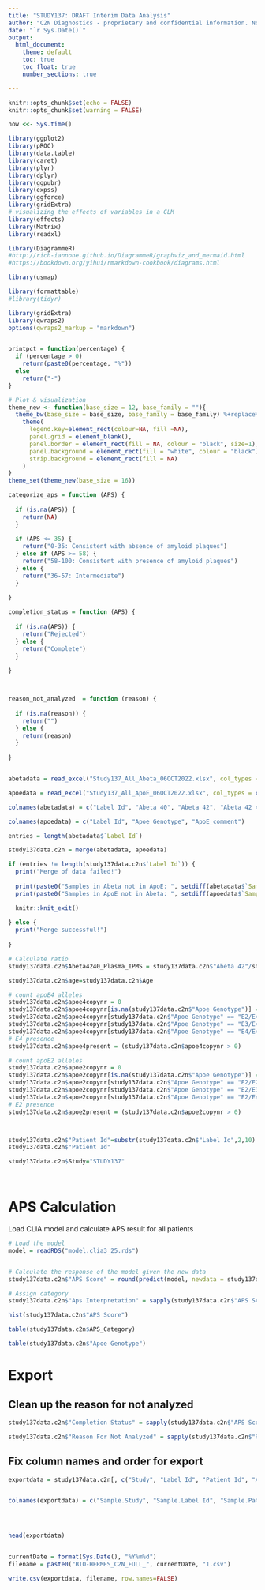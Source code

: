 ---
title: "STUDY137: DRAFT Interim Data Analysis"
author: "C2N Diagnostics - proprietary and confidential information. Not to be copied or distributed without C2N written consent."
date: "`r Sys.Date()`"
output:
  html_document:
    theme: default
    toc: true
    toc_float: true
    number_sections: true

---



```{r setup, include=FALSE}
knitr::opts_chunk$set(echo = FALSE)
knitr::opts_chunk$set(warning = FALSE)

now <<- Sys.time()

library(ggplot2)
library(pROC)
library(data.table)
library(caret)
library(plyr)
library(dplyr)
library(ggpubr)
library(expss)
library(ggforce)
library(gridExtra)
# visualizing the effects of variables in a GLM
library(effects)
library(Matrix)
library(readxl)

library(DiagrammeR)
#http://rich-iannone.github.io/DiagrammeR/graphviz_and_mermaid.html
#https://bookdown.org/yihui/rmarkdown-cookbook/diagrams.html

library(usmap)

library(formattable)
#library(tidyr)

library(gridExtra)
library(qwraps2)
options(qwraps2_markup = "markdown")


printpct = function(percentage) {
  if (percentage > 0)
    return(paste0(percentage, "%"))
  else
    return("-")
}

# Plot & visualization
theme_new <- function(base_size = 12, base_family = ""){
  theme_bw(base_size = base_size, base_family = base_family) %+replace%
    theme(
      legend.key=element_rect(colour=NA, fill =NA),
      panel.grid = element_blank(),   
      panel.border = element_rect(fill = NA, colour = "black", size=1),
      panel.background = element_rect(fill = "white", colour = "black"), 
      strip.background = element_rect(fill = NA)
    )
}
theme_set(theme_new(base_size = 16))

categorize_aps = function (APS) {
  
  if (is.na(APS)) {
    return(NA)
  }
  
  if (APS <= 35) {
    return("0-35: Consistent with absence of amyloid plaques")
  } else if (APS >= 58) {
    return("58-100: Consistent with presence of amyloid plaques")
  } else {
    return("36-57: Intermediate")
  }
  
}

completion_status = function (APS) {
  
  if (is.na(APS)) {
    return("Rejected")
  } else {
    return("Complete")
  }
  
}



reason_not_analyzed  = function (reason) {
  
  if (is.na(reason)) {
    return("")
  } else {
    return(reason)
  }
  
}


abetadata = read_excel("Study137_All_Abeta_06OCT2022.xlsx", col_types = c("text", "numeric", "numeric", "numeric", "text", "numeric", "numeric", "text", "text", "text"))

apoedata = read_excel("Study137_All_ApoE_06OCT2022.xlsx", col_types = c("text", "text", "text"))

colnames(abetadata) = c("Label Id", "Abeta 40", "Abeta 42", "Abeta 42 40 Ratio", "Reason For Not Analyzed", "Age", "Batch", "Run Date", "col9", "col10")

colnames(apoedata) = c("Label Id", "Apoe Genotype", "ApoE_comment")

entries = length(abetadata$`Label Id`)

study137data.c2n = merge(abetadata, apoedata)

if (entries != length(study137data.c2n$`Label Id`)) {
  print("Merge of data failed!")
  
  print(paste0("Samples in Abeta not in ApoE: ", setdiff(abetadata$`Sample.Label Id`, apoedata$`Label Id`)))
  print(paste0("Samples in ApoE not in Abeta: ", setdiff(apoedata$`Sample.Label Id`, abetadata$`Label Id`)))

  knitr::knit_exit()
  
} else {
  print("Merge successful!")
  
}

# Calculate ratio
study137data.c2n$Abeta4240_Plasma_IPMS = study137data.c2n$"Abeta 42"/study137data.c2n$"Abeta 40"

study137data.c2n$age=study137data.c2n$Age

# count apoE4 alleles
study137data.c2n$apoe4copynr = 0
study137data.c2n$apoe4copynr[is.na(study137data.c2n$"Apoe Genotype")] = NA
study137data.c2n$apoe4copynr[study137data.c2n$"Apoe Genotype" == "E2/E4"] = 1
study137data.c2n$apoe4copynr[study137data.c2n$"Apoe Genotype" == "E3/E4"] = 1
study137data.c2n$apoe4copynr[study137data.c2n$"Apoe Genotype" == "E4/E4"] = 2
# E4 presence
study137data.c2n$apoe4present = (study137data.c2n$apoe4copynr > 0)

# count apoE2 alleles
study137data.c2n$apoe2copynr = 0
study137data.c2n$apoe2copynr[is.na(study137data.c2n$"Apoe Genotype")] = NA
study137data.c2n$apoe2copynr[study137data.c2n$"Apoe Genotype" == "E2/E2"] = 2
study137data.c2n$apoe2copynr[study137data.c2n$"Apoe Genotype" == "E2/E3"] = 1
study137data.c2n$apoe2copynr[study137data.c2n$"Apoe Genotype" == "E2/E4"] = 1
# E2 presence
study137data.c2n$apoe2present = (study137data.c2n$apoe2copynr > 0)




```


```{r}
study137data.c2n$"Patient Id"=substr(study137data.c2n$"Label Id",2,10)
study137data.c2n$"Patient Id"

study137data.c2n$Study="STUDY137"




```






# APS Calculation

Load CLIA model and calculate APS result for all patients

```{r}

# Load the model
model = readRDS("model.clia3_25.rds")


# Calculate the response of the model given the new data
study137data.c2n$"APS Score" = round(predict(model, newdata = study137data.c2n, type='response') * 100)

# Assign category
study137data.c2n$"Aps Interpretation" = sapply(study137data.c2n$"APS Score", categorize_aps)

hist(study137data.c2n$"APS Score")

```

```{r}
table(study137data.c2n$APS_Category)
```

```{r}

table(study137data.c2n$"Apoe Genotype")

```



# Export

## Clean up the reason for not analyzed

```{r}


study137data.c2n$"Completion Status" = sapply(study137data.c2n$"APS Score", completion_status)

study137data.c2n$"Reason For Not Analyzed" = sapply(study137data.c2n$"Reason For Not Analyzed", reason_not_analyzed)


```


## Fix column names and order for export

```{r}

exportdata = study137data.c2n[, c("Study", "Label Id", "Patient Id", "Abeta 40", "Abeta 42", "Abeta 42 40 Ratio", "Apoe Genotype", "APS Score", "Aps Interpretation", "Age", "Completion Status", "Reason For Not Analyzed")]


colnames(exportdata) = c("Sample.Study", "Sample.Label Id", "Sample.Patient Id", "Abeta 40", "Abeta 42", "Abeta 42 40 Ratio", "Apoe Genotype", "APS Score", "Aps Interpretation", "Age", "Completion Status", "Lims Html Notes.Reason For Not Analyzed")




head(exportdata)


currentDate = format(Sys.Date(), "%Y%m%d") 
filename = paste0("BIO-HERMES_C2N_FULL_", currentDate, "1.csv")

write.csv(exportdata, filename, row.names=FALSE)

```


